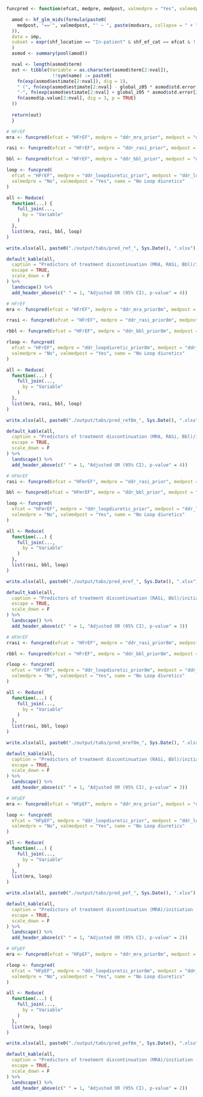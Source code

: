 ```r

funcpred <- function(efcat, medpre, medpost, valmedpre = "Yes", valmedpost = "No", name) {

  amod <- hf_glm_mids(formula(paste0(
    medpost, "=='", valmedpost, "' ~ ", paste(modvars, collapse = " + ")
  )),
  data = imp,
  subset = expr(shf_location == "In-patient" & shf_ef_cat == efcat & !!sym(medpre) == valmedpre)
  )
  asmod <- summary(pool(amod))

  nval <- length(asmod$term)
  out <- tibble(Variable = as.character(asmod$term[2:nval]), 
                 !!sym(name) := paste0(
    fn(exp(asmod$estimate[2:nval]), dig = 1),
    " (", fn(exp(asmod$estimate[2:nval] - global_z05 * asmod$std.error[2:nval]), dig = 1),
    "-", fn(exp(asmod$estimate[2:nval] + global_z05 * asmod$std.error[2:nval]), dig = 1), "), ",
    fn(asmod$p.value[2:nval], dig = 3, p = TRUE)
  ))
  
  return(out)
  }
```

```r
# HFrEF
mra <- funcpred(efcat = "HFrEF", medpre = "ddr_mra_prior", medpost = "ddr_mra_post", name = "MRA")

rasi <- funcpred(efcat = "HFrEF", medpre = "ddr_rasi_prior", medpost = "ddr_rasi_post", name = "RASi")

bbl <- funcpred(efcat = "HFrEF", medpre = "ddr_bbl_prior", medpost = "ddr_bbl_post", name = "Bbl")

loop <- funcpred(
  efcat = "HFrEF", medpre = "ddr_loopdiuretic_prior", medpost = "ddr_loopdiuretic_post",
  valmedpre = "No", valmedpost = "Yes", name = "No Loop diuretics"
)

all <- Reduce(
  function(...) {
    full_join(...,
      by = "Variable"
    )
  },
  list(mra, rasi, bbl, loop)
)

write.xlsx(all, paste0("./output/tabs/pred_ref_", Sys.Date(), ".xlsx"), rowNames = FALSE)

default_kable(all,
  caption = "Predictors of treatment discontinuation (MRA, RASi, Bbl)/initiation (Loopdiuretics) - HFrEF",
  escape = TRUE, 
  scale_down = F
) %>%
  landscape() %>%
  add_header_above(c(" " = 1, "Adjusted OR (95% CI), p-value" = 4))
```

```r
# HFrEF
mra <- funcpred(efcat = "HFrEF", medpre = "ddr_mra_prior8m", medpost = "ddr_mra_post", name = "MRA")

rrasi <- funcpred(efcat = "HFrEF", medpre = "ddr_rasi_prior8m", medpost = "ddr_rasi_post", name = "RASi")

rbbl <- funcpred(efcat = "HFrEF", medpre = "ddr_bbl_prior8m", medpost = "ddr_bbl_post", name = "Bbl")

rloop <- funcpred(
  efcat = "HFrEF", medpre = "ddr_loopdiuretic_prior8m", medpost = "ddr_loopdiuretic_post",
  valmedpre = "No", valmedpost = "Yes", name = "No Loop diuretics"
)

all <- Reduce(
  function(...) {
    full_join(...,
      by = "Variable"
    )
  },
  list(mra, rasi, bbl, loop)
)

write.xlsx(all, paste0("./output/tabs/pred_ref8m_", Sys.Date(), ".xlsx"), rowNames = FALSE)

default_kable(all,
  caption = "Predictors of treatment discontinuation (MRA, RASi, Bbl)/initiation (Loopdiuretics) - HFrEF (2 dd/8mo)",
  escape = TRUE, 
  scale_down = F
) %>%
  landscape() %>%
  add_header_above(c(" " = 1, "Adjusted OR (95% CI), p-value" = 4))
```

```r
# HFmrEF
rasi <- funcpred(efcat = "HFmrEF", medpre = "ddr_rasi_prior", medpost = "ddr_rasi_post", name = "RASi")

bbl <- funcpred(efcat = "HFmrEF", medpre = "ddr_bbl_prior", medpost = "ddr_bbl_post", name = "Bbl")

loop <- funcpred(
  efcat = "HFmrEF", medpre = "ddr_loopdiuretic_prior", medpost = "ddr_loopdiuretic_post",
  valmedpre = "No", valmedpost = "Yes", name = "No Loop diuretics"
)

all <- Reduce(
  function(...) {
    full_join(...,
      by = "Variable"
    )
  },
  list(rasi, bbl, loop)
)

write.xlsx(all, paste0("./output/tabs/pred_mref_", Sys.Date(), ".xlsx"), rowNames = FALSE)

default_kable(all,
  caption = "Predictors of treatment discontinuation (RASi, Bbl)/initiation (Loopdiuretics) - HFmrEF",
  escape = TRUE, 
  scale_down = F
) %>%
  landscape() %>%
  add_header_above(c(" " = 1, "Adjusted OR (95% CI), p-value" = 3))
```

```r
# HFmrEF
rrasi <- funcpred(efcat = "HFrEF", medpre = "ddr_rasi_prior8m", medpost = "ddr_rasi_post", name = "RASi")

rbbl <- funcpred(efcat = "HFrEF", medpre = "ddr_bbl_prior8m", medpost = "ddr_bbl_post", name = "Bbl")

rloop <- funcpred(
  efcat = "HFrEF", medpre = "ddr_loopdiuretic_prior8m", medpost = "ddr_loopdiuretic_post",
  valmedpre = "No", valmedpost = "Yes", name = "No Loop diuretics"
)

all <- Reduce(
  function(...) {
    full_join(...,
      by = "Variable"
    )
  },
  list(rasi, bbl, loop)
)

write.xlsx(all, paste0("./output/tabs/pred_mref8m_", Sys.Date(), ".xlsx"), rowNames = FALSE)

default_kable(all,
  caption = "Predictors of treatment discontinuation (RASi, Bbl)/initiation (Loopdiuretics) - HFmrEF (2 dd/8mo)",
  escape = TRUE, 
  scale_down = F
) %>%
  landscape() %>%
  add_header_above(c(" " = 1, "Adjusted OR (95% CI), p-value" = 3))
```

```r
# HFpEF
mra <- funcpred(efcat = "HFpEF", medpre = "ddr_mra_prior", medpost = "ddr_mra_post", name = "MRA")

loop <- funcpred(
  efcat = "HFpEF", medpre = "ddr_loopdiuretic_prior", medpost = "ddr_loopdiuretic_post",
  valmedpre = "No", valmedpost = "Yes", name = "No Loop diuretics"
)

all <- Reduce(
  function(...) {
    full_join(...,
      by = "Variable"
    )
  },
  list(mra, loop)
)

write.xlsx(all, paste0("./output/tabs/pred_pef_", Sys.Date(), ".xlsx"), rowNames = FALSE)

default_kable(all,
  caption = "Predictors of treatment discontinuation (MRA)/initiation (Loopdiuretics) - HFpEF",
  escape = TRUE, 
  scale_down = F
) %>%
  landscape() %>%
  add_header_above(c(" " = 1, "Adjusted OR (95% CI), p-value" = 2))
```

```r
# HFpEF
mra <- funcpred(efcat = "HFpEF", medpre = "ddr_mra_prior8m", medpost = "ddr_mra_post", name = "MRA")

rloop <- funcpred(
  efcat = "HFpEF", medpre = "ddr_loopdiuretic_prior8m", medpost = "ddr_loopdiuretic_post",
  valmedpre = "No", valmedpost = "Yes", name = "No Loop diuretics"
)

all <- Reduce(
  function(...) {
    full_join(...,
      by = "Variable"
    )
  },
  list(mra, loop)
)

write.xlsx(all, paste0("./output/tabs/pred_pef8m_", Sys.Date(), ".xlsx"), rowNames = FALSE)

default_kable(all,
  caption = "Predictors of treatment discontinuation (MRA)/initiation (Loopdiuretics) - HFpEF (2 dd/8mo)",
  escape = TRUE, 
  scale_down = F
) %>%
  landscape() %>%
  add_header_above(c(" " = 1, "Adjusted OR (95% CI), p-value" = 2))
```